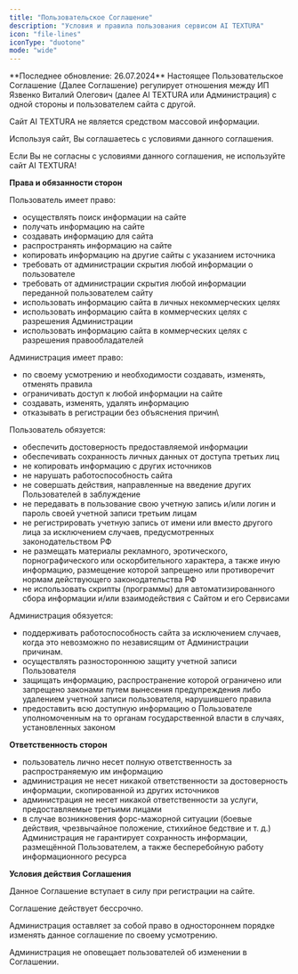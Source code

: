 ```yaml
---
title: "Пользовательское Соглашение"
description: "Условия и правила пользования сервисом AI TEXTURA"
icon: "file-lines"
iconType: "duotone"
mode: "wide"
---
```

<Info>
  **Последнее обновление: 26.07.2024**
</Info>
Настоящее Пользовательское Соглашение (Далее Соглашение) регулирует отношения между ИП Язвенко Виталий Олегович (далее AI TEXTURA или Администрация) с одной стороны и пользователем сайта с другой.

Сайт AI TEXTURA не является средством массовой информации.

Используя сайт, Вы соглашаетесь с условиями данного соглашения.

Если Вы не согласны с условиями данного соглашения, не используйте сайт AI TEXTURA!

**Права и обязанности сторон**

Пользователь имеет право:

- осуществлять поиск информации на сайте
- получать информацию на сайте
- создавать информацию для сайта
- распространять информацию на сайте
- копировать информацию на другие сайты с указанием источника
- требовать от администрации скрытия любой информации о пользователе
- требовать от администрации скрытия любой информации переданной пользователем сайту
- использовать информацию сайта в личных некоммерческих целях
- использовать информацию сайта в коммерческих целях с разрешения Администрации
- использовать информацию сайта в коммерческих целях с разрешения правообладателей

Администрация имеет право:

- по своему усмотрению и необходимости создавать, изменять, отменять правила
- ограничивать доступ к любой информации на сайте
- создавать, изменять, удалять информацию
- отказывать в регистрации без объяснения причин\

Пользователь обязуется:

- обеспечить достоверность предоставляемой информации
- обеспечивать сохранность личных данных от доступа третьих лиц
- не копировать информацию с других источников
- &#x20;не нарушать работоспособность сайта
- &#x20;не совершать действия, направленные на введение других Пользователей в заблуждение
- &#x20;не передавать в пользование свою учетную запись и/или логин и пароль своей учетной записи третьим лицам
- &#x20;не регистрировать учетную запись от имени или вместо другого лица за исключением случаев, предусмотренных законодательством РФ
- &#x20;не размещать материалы рекламного, эротического, порнографического или оскорбительного характера, а также иную информацию, размещение которой запрещено или противоречит нормам действующего законодательства РФ
- &#x20;не использовать скрипты (программы) для автоматизированного сбора информации и/или взаимодействия с Сайтом и его Сервисами

Администрация обязуется:

- &#x20;поддерживать работоспособность сайта за исключением случаев, когда это невозможно по независящим от Администрации причинам.
- &#x20;осуществлять разностороннюю защиту учетной записи Пользователя
- &#x20;защищать информацию, распространение которой ограничено или запрещено законами путем вынесения предупреждения либо удалением учетной записи пользователя, нарушившего правила
- &#x20;предоставить всю доступную информацию о Пользователе уполномоченным на то органам государственной власти в случаях, установленных законом

**Ответственность сторон**

- &#x20;пользователь лично несет полную ответственность за распространяемую им информацию
- &#x20;администрация не несет никакой ответственности за достоверность информации, скопированной из других источников
- &#x20;администрация не несет никакой ответственности за услуги, предоставляемые третьими лицами
- &#x20;в случае возникновения форс-мажорной ситуации (боевые действия, чрезвычайное положение, стихийное бедствие и т. д.) Администрация не гарантирует сохранность информации, размещённой Пользователем, а также бесперебойную работу информационного ресурса

**Условия действия Соглашения**

Данное Соглашение вступает в силу при регистрации на сайте.

Соглашение действует бессрочно.

Администрация оставляет за собой право в одностороннем порядке изменять данное соглашение по своему усмотрению.

Администрация не оповещает пользователей об изменении в Соглашении.

